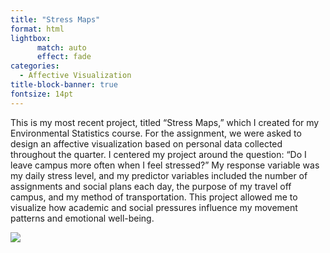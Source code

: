 ```yaml
---
title: "Stress Maps"
format: html
lightbox:
      match: auto
      effect: fade
categories:
  - Affective Visualization
title-block-banner: true
fontsize: 14pt
---
```


This is my most recent project, titled "Stress Maps," which I created for my Environmental Statistics course. For the assignment, we were asked to design an affective visualization based on personal data collected throughout the quarter. I centered my project around the question: “Do I leave campus more often when I feel stressed?” My response variable was my daily stress level, and my predictor variables included the number of assignments and social plans each day, the purpose of my travel off campus, and my method of transportation. This project allowed me to visualize how academic and social pressures influence my movement patterns and emotional well-being.


![](media/Stressmaps.jpg){.lightbox style="display: block; margin: auto;"}
